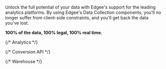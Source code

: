 Unlock the full potential of your data with Edgee's support for the leading analytics platforms.
By using Edgee's Data Collection components, you'll no longer suffer from client-side constraints,
and you'll get back the data you've lost.

**100% of the data, 100% legal, 100% real time.**

<CardGroup cols={2}>
  {/* Analytics */}
  <Card title="Google Analytics 4 (GA4)" href="/components/data-collection/google-analytics" horizontal={true} icon="/images/logos/ga4.svg" />
  <div className="block dark:hidden">
    <Card title="Piano analytics" href="/components/data-collection/piano-analytics" horizontal={true} icon="/images/logos/piano-analytics.svg" />
  </div>
  <div className="hidden dark:block">
    <Card title="Piano analytics" href="/components/data-collection/piano-analytics" horizontal={true} icon="/images/logos/piano-analytics-dark.svg" />
  </div>
  
  <Card title="Amplitude" href="/components/data-collection/amplitude" horizontal={true} icon="/images/logos/amplitude.svg" />
  <Card title="Eulerian" href="/components/data-collection/eulerian" horizontal={true} icon="/images/logos/eulerian.svg" />
  <Card title="Plausible" href="/components/data-collection/plausible" horizontal={true} icon="/images/logos/plausible.svg" />
  <Card title="Posthog" href="/components/data-collection/posthog" horizontal={true} icon="/images/logos/posthog.svg" />
  <div className="block dark:hidden">
    <Card title="Woopra" href="/components/data-collection/woopra" horizontal={true} icon="/images/logos/woopra.svg" />
  </div>
  <div className="hidden dark:block">
    <Card title="Woopra" href="/components/data-collection/woopra" horizontal={true} icon="/images/logos/woopra-dark.svg" />
  </div>
  <Card title="Segment" href="/components/data-collection/segment" horizontal={true} icon="/images/logos/segment.svg" />

  {/* Conversion API  */}
  <Card title="Meta CAPI" href="/components/data-collection/meta-capi" horizontal={true} icon="/images/logos/meta.svg" />
  <Card title="Snapchat CAPI" href="/components/data-collection/snapchat-capi" horizontal={true} icon="/images/logos/snapchat.svg" />
  <Card title="Linkedin CAPI" href="/components/data-collection/linkedin-capi" horizontal={true} icon="/images/logos/linkedin.svg" />
  <Card title="Pinterest CAPI" href="/components/data-collection/pinterest-capi" horizontal={true} icon="/images/logos/pinterest.svg" />

  {/* Warehouse */}
  <Card title="Amazon Kinesis" href="/components/data-collection/amazon-kinesis" horizontal={true} icon="/images/logos/amazon-kinesis.svg" />
  <Card title="Amazon Firehose" href="/components/data-collection/amazon-data-firehose" horizontal={true} icon="/images/logos/amazon-firehose.svg" />
  <Card title="Amazon S3" href="/components/data-collection/amazon-s3" horizontal={true} icon="/images/logos/amazon-s3.svg" />
  <Card title="Google BigQuery" href="/components/data-collection/google-bigquery" horizontal={true} icon="/images/logos/bigquery.svg" />
  <div className="block dark:hidden">
    <Card title="Clickhouse" href="/components/data-collection/clickhouse" horizontal={true} icon="/images/logos/clickhouse.svg" />
  </div>
  <div className="hidden dark:block">
    <Card title="Clickhouse" href="/components/data-collection/clickhouse" horizontal={true} icon="/images/logos/clickhouse-dark.svg" />
  </div>

</CardGroup>

